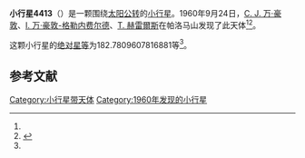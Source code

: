 {{Infobox planet
| bgcolour = #FFFFC0
| name = 4413 Mycerinos
| symbol = 
| image = 
| caption = 
| discovery = yes
| discovery_ref = 
| discoverer = [[C._J._万·豪敦|C. J. 万·豪敦]]、[[I._万·豪敦-格勒内费尔德|I. 万·豪敦-格勒内费尔德]]、[[T._赫雷爾斯|T. 赫雷爾斯]]
| discovery_site = [[帕洛马山|帕洛马山]] 
| discovered = 1960年9月24日
| designations = yes
| mp_name = 
| named_after = 
| alt_names = 4020 P-L/ 1964 VV1 / 1971 UE2 / 1975 YM / 1982 UM10
| mp_category = [[主带小行星|主带小行星]]
| orbit_ref = <ref name="a">[http://ssd.jpl.nasa.gov/sbdb.cgi?sstr=4413 4413 Mycerinos] {{Wayback|url=http://ssd.jpl.nasa.gov/sbdb.cgi?sstr=4413 |date=20210717062656 }}，小行星數據庫瀏覽器（JPL Small-Body Database Browser）－[[美国国家航空航天局|美国国家航空航天局]]喷气推进实验室</ref>
| epoch = 2456400.5 (2013年4月18日更新)
| aphelion = {{convert|2.535892785208896|AU|km|3|abbr=on|lk=out}}
| perihelion = {{convert|2.193987233451147|AU|km|3|abbr=on}}
| semimajor = {{convert|2.364940009330021|AU|km|3|abbr=on}}
| eccentricity = 0.072286305
| period = 1328.399244 [[日|日]]<br />3.64[[儒略年|儒略年]]
| avg_speed = 
| inclination = 2.262736101725745
| asc_node = 212.4635057950551
| mean_anomaly = 
| arg_peri = 182.7809607816881
| satellites = 
| physical_characteristics = yes
| dimensions = 
| mass = 
| density = 
| surface_grav = 
| escape_velocity = 
| sidereal_day = 
| axial_tilt = 
| pole_ecliptic_lat = 
| pole_ecliptic_lon = 
| albedo = 
| temperatures= 
| temp_name1 = 
| mean_temp_1 = 
| max_temp_1 = 
| temp_name2 = 
| max_temp_2 = 
| spectral_type = 
| abs_magnitude = 182.7809607816881
}}

'''小行星4413'''（{{lang-en|4413 Mycerinos}}）是一颗围绕[[太阳|太阳]][[公转|公转]]的[[小行星|小行星]]。1960年9月24日，[[C._J._万·豪敦|C. J. 万·豪敦]]、[[I._万·豪敦-格勒内费尔德|I. 万·豪敦-格勒内费尔德]]、[[T._赫雷爾斯|T. 赫雷爾斯]]在帕洛马山发现了此天体<ref name="a" /><ref>{{cite news|title=小行星列表|url=http://cfa-www.harvard.edu/iau/lists/NumberedMPs.txt|accessdate=2013-07-08|newspaper=哈佛大学|archive-date=2008-05-17|archive-url=https://web.archive.org/web/20080517010638/http://cfa-www.harvard.edu/iau/lists/NumberedMPs.txt|dead-url=no}}</ref>。

这颗小行星的[[绝对星等|绝对星等]]为182.7809607816881等<ref name="a" />。

==参考文献==
{{reflist}}
{{Minor Planet Number|[[小行星4412|小行星4412]]|[[小行星4414|小行星4414]]}}

{{小天体}}

[[Category:小行星带天体|Category:小行星带天体]]
[[Category:1960年发现的小行星|Category:1960年发现的小行星]]

{{asteroid-stub}}